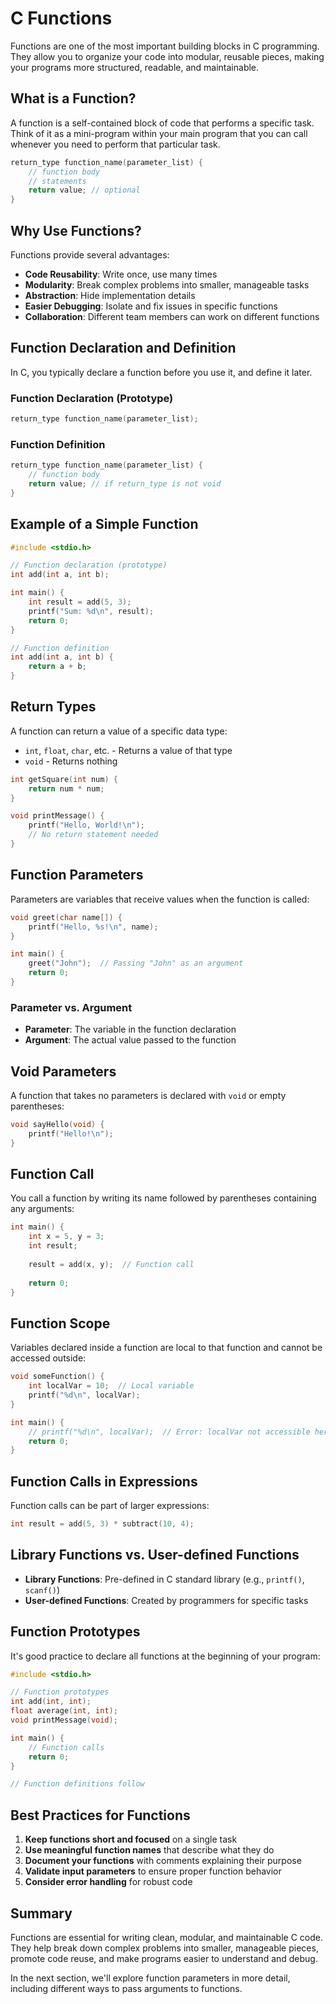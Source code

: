 # C Functions

Functions are one of the most important building blocks in C programming. They allow you to organize your code into modular, reusable pieces, making your programs more structured, readable, and maintainable.

## What is a Function?

A function is a self-contained block of code that performs a specific task. Think of it as a mini-program within your main program that you can call whenever you need to perform that particular task.

```c
return_type function_name(parameter_list) {
    // function body
    // statements
    return value; // optional
}
```

## Why Use Functions?

Functions provide several advantages:

- **Code Reusability**: Write once, use many times
- **Modularity**: Break complex problems into smaller, manageable tasks
- **Abstraction**: Hide implementation details
- **Easier Debugging**: Isolate and fix issues in specific functions
- **Collaboration**: Different team members can work on different functions

## Function Declaration and Definition

In C, you typically declare a function before you use it, and define it later.

### Function Declaration (Prototype)

```c
return_type function_name(parameter_list);
```

### Function Definition

```c
return_type function_name(parameter_list) {
    // function body
    return value; // if return_type is not void
}
```

## Example of a Simple Function

```c
#include <stdio.h>

// Function declaration (prototype)
int add(int a, int b);

int main() {
    int result = add(5, 3);
    printf("Sum: %d\n", result);
    return 0;
}

// Function definition
int add(int a, int b) {
    return a + b;
}
```

## Return Types

A function can return a value of a specific data type:

- `int`, `float`, `char`, etc. - Returns a value of that type
- `void` - Returns nothing

```c
int getSquare(int num) {
    return num * num;
}

void printMessage() {
    printf("Hello, World!\n");
    // No return statement needed
}
```

## Function Parameters

Parameters are variables that receive values when the function is called:

```c
void greet(char name[]) {
    printf("Hello, %s!\n", name);
}

int main() {
    greet("John");  // Passing "John" as an argument
    return 0;
}
```

### Parameter vs. Argument

- **Parameter**: The variable in the function declaration
- **Argument**: The actual value passed to the function

## Void Parameters

A function that takes no parameters is declared with `void` or empty parentheses:

```c
void sayHello(void) {
    printf("Hello!\n");
}
```

## Function Call

You call a function by writing its name followed by parentheses containing any arguments:

```c
int main() {
    int x = 5, y = 3;
    int result;
    
    result = add(x, y);  // Function call
    
    return 0;
}
```

## Function Scope

Variables declared inside a function are local to that function and cannot be accessed outside:

```c
void someFunction() {
    int localVar = 10;  // Local variable
    printf("%d\n", localVar);
}

int main() {
    // printf("%d\n", localVar);  // Error: localVar not accessible here
    return 0;
}
```

## Function Calls in Expressions

Function calls can be part of larger expressions:

```c
int result = add(5, 3) * subtract(10, 4);
```

## Library Functions vs. User-defined Functions

- **Library Functions**: Pre-defined in C standard library (e.g., `printf()`, `scanf()`)
- **User-defined Functions**: Created by programmers for specific tasks

## Function Prototypes

It's good practice to declare all functions at the beginning of your program:

```c
#include <stdio.h>

// Function prototypes
int add(int, int);
float average(int, int);
void printMessage(void);

int main() {
    // Function calls
    return 0;
}

// Function definitions follow
```

## Best Practices for Functions

1. **Keep functions short and focused** on a single task
2. **Use meaningful function names** that describe what they do
3. **Document your functions** with comments explaining their purpose
4. **Validate input parameters** to ensure proper function behavior
5. **Consider error handling** for robust code

## Summary

Functions are essential for writing clean, modular, and maintainable C code. They help break down complex problems into smaller, manageable pieces, promote code reuse, and make programs easier to understand and debug.

In the next section, we'll explore function parameters in more detail, including different ways to pass arguments to functions.